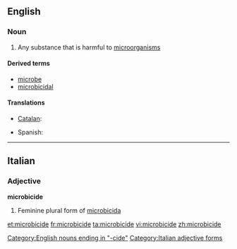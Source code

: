 ==English==
{{wikipedia}}

===Noun===
{{en-noun}}

# Any substance that is harmful to [[microorganism]]s

====Derived terms====
* [[microbe]]
* [[microbicidal]]

====Translations====
{{trans-top|substance that is harmful to microorganisms}}
* [[Catalan]]: {{t|ca|microbicida|f}}
{{trans-mid}}
* Spanish: {{t|es|microbicida|f}}
{{trans-bottom}}

[[Category:English nouns ending in "-cide"]]

----

==Italian==

===Adjective===
'''microbicide''' {{f}}

# Feminine plural form of [[microbicida]]

[[Category:Italian adjective forms]]

[[et:microbicide]]
[[fr:microbicide]]
[[ta:microbicide]]
[[vi:microbicide]]
[[zh:microbicide]]